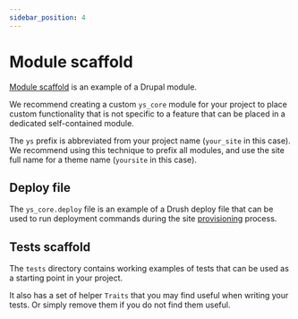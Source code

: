 ```yaml
---
sidebar_position: 4
---
```


# Module scaffold

[Module scaffold](https://github.com/drevops/vortex/tree/develop/web/modules/custom/ys_core)
is an example of a Drupal module.

We recommend creating a custom `ys_core` module for your project to place
custom functionality that is not specific to a feature that can be placed in
a dedicated self-contained module.

The `ys` prefix is abbreviated from your project name (`your_site` in this case).
We recommend using this technique to prefix all modules, and use the site full
name for a theme name (`yoursite` in this case).

## Deploy file

The `ys_core.deploy` file is an example of a Drush deploy file that can be used
to run deployment commands during the site [provisioning](provision) process.

## Tests scaffold

The `tests` directory contains working examples of tests that can be used as a
starting point in your project.

It also has a set of helper `Traits` that you may find useful when writing your
tests. Or simply remove them if you do not find them useful.
